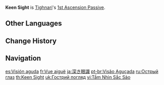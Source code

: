 {{Talent Infobox
|image         = Talent Keen Sight.png
|character     = Tighnari
|type          = 1st Ascension Passive
|info          = After Tighnari fires a Wreath Arrow, his [[Elemental Mastery]] is increased by 50 for 4s.
|utility1      = Elemental Mastery
}}
'''Keen Sight''' is [[Tighnari]]'s [[1st Ascension Passive]].

==Other Languages==
{{Other Languages
|en      = Keen Sight
|zhs     = 眼识殊明
|zhs_rm  = Yǎn Shì Shū Míng
|zht     = 眼識殊明
|zht_rm  = Yǎn Shì Shū Míng
|zh_tl   = 
|ja      = 深き眼識
|ja_rm   = Fukaki Ganshiki
|ja_tl   = Profound Insight
|ko      = 예리한 안목
|ko_tl   = Keen Discernment
|es      = Visión aguda
|es_tl   = Sharp Vision
|fr      = Vue aiguë
|fr_tl   = Keen Sight
|ru      = Острый глаз
|ru_tl   = Keen Sight
|th      = Keen Sight
|vi      = Tầm Nhìn Sắc Sảo
|vi_tl   = Keen Sight
|de      = Scharfblick
|de_tl   = Sharp Sight
|id      = Keen Sight
|pt      = Visão Aguçada
|pt_tl   = 
|tr      = Keskin Görüş
|tr_tl   = Sharp Vision
|it      = Vista acuta
|it_tl   = Keen Sight
}}

==Change History==
{{Change History|3.0}}

==Navigation==
{{Talent Navbox|Tighnari}}

[[es:Visión aguda]]
[[fr:Vue aiguë]]
[[ja:深き眼識]]
[[pt-br:Visão Aguçada]]
[[ru:Острый глаз]]
[[th:Keen Sight]]
[[uk:Гострий погляд]]
[[vi:Tầm Nhìn Sắc Sảo]]